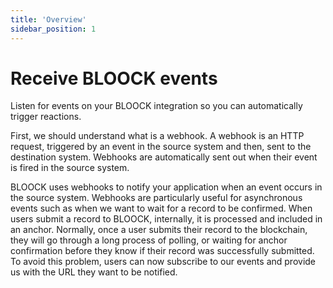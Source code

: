 ```yaml
---
title: 'Overview'
sidebar_position: 1
---
```


# Receive BLOOCK events

Listen for events on your BLOOCK integration so you can automatically trigger reactions.

First, we should understand what is a webhook. A webhook is an HTTP request, triggered by an event in the source system and then, sent to the destination system. Webhooks are automatically sent out when their event is fired in the source system.

BLOOCK uses webhooks to notify your application when an event occurs in the source system. Webhooks are particularly useful for asynchronous events such as when we want to wait for a record to be confirmed. When users submit a record to BLOOCK, internally, it is processed and included in an anchor. Normally, once a user submits their record to the blockchain, they will go through a long process of polling, or waiting for anchor confirmation before they know if their record was successfully submitted. To avoid this problem, users can now subscribe to our events and provide us with the URL they want to be notified.
